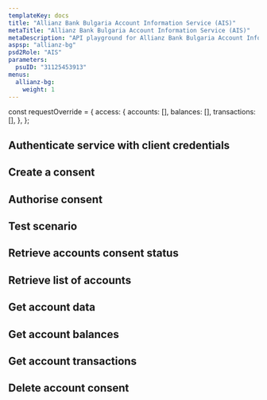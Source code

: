 ```yaml
---
templateKey: docs
title: "Allianz Bank Bulgaria Account Information Service (AIS)"
metaTitle: "Allianz Bank Bulgaria Account Information Service (AIS)"
metaDescription: "API playground for Allianz Bank Bulgaria Account Information Service (AIS)"
aspsp: "allianz-bg"
psd2Role: "AIS"
parameters:
  psuID: "31125453913"
menus:
  allianz-bg:
    weight: 1
---
```


const requestOverride = {
  access: {
    accounts: [],
    balances: [],
    transactions: [],
  },
};

  <step>

## Authenticate service with client credentials

  <CreateClientCredentialsToken/>
  </step>
  <step>

## Create a consent

  <StepCreateAccountConsent requestOverride={requestOverride} />
  </step>
  <step>

## Authorise consent

  <AuthoriseStep/>
  </step>
  <step>

## Test scenario

  <AccountMockData scenarios={allianzBGAISScenarios} />
  </step>
  <step>

## Retrieve accounts consent status

  <AccountConsentStatus/>
  </step>
  <step>

## Retrieve list of accounts

  <StepAccounts/>
  </step>
  <step>

## Get account data

  <StepAccount/>
  </step>
  <step>

## Get account balances

  <StepBalances/>
  </step>
  <step>

## Get account transactions

  <StepTransactions/>
  </step>
  <step>

## Delete account consent

  <DeleteAccountConsent/>
  </step>
